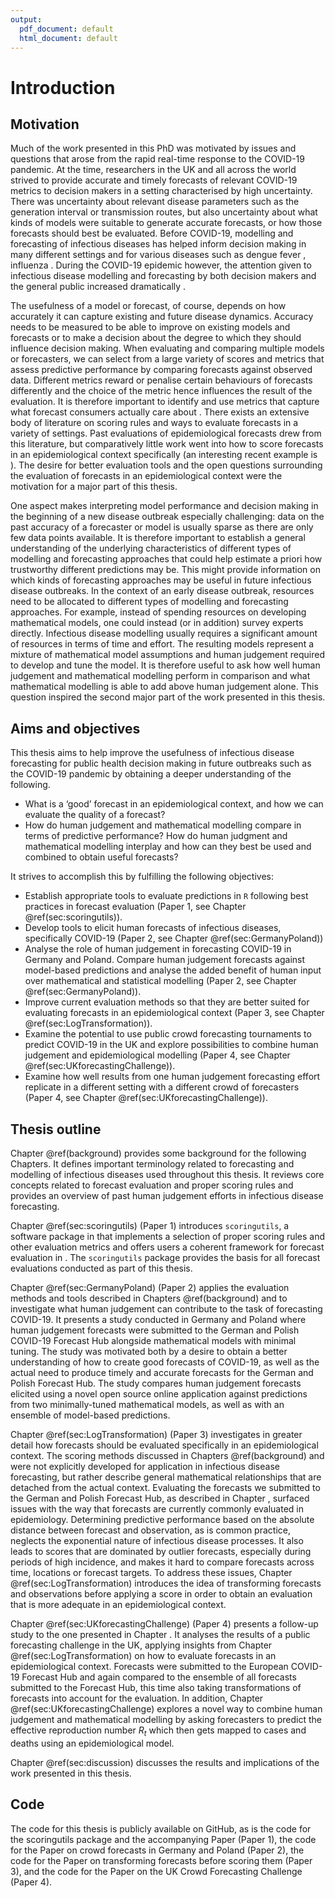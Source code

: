 ```yaml
---
output:
  pdf_document: default
  html_document: default
---
```

# Introduction {#intro}

## Motivation

Much of the work presented in this PhD was motivated by issues and questions that arose from the rapid real-time response to the COVID-19 pandemic. At the time, researchers in the UK and all across the world strived to provide accurate and timely forecasts of relevant COVID-19 metrics to decision makers in a setting characterised by high uncertainty. There was uncertainty about relevant disease parameters such as the generation interval \citep{wallingaHowGenerationIntervals2006} or transmission routes, but also uncertainty about what kinds of models were suitable to generate accurate forecasts, or how those forecasts should best be evaluated. Before COVID-19, modelling and forecasting of infectious diseases has helped inform decision making in many different settings and for various diseases such as dengue fever \citep{johanssonOpenChallengeAdvance2019, yamanaSuperensembleForecastsDengue2016}, influenza \citep{biggerstaffResultsCentersDisease2016, reichCollaborativeMultiyearMultimodel2019, mcgowanCollaborativeEffortsForecast2019}. During the COVID-19 epidemic however, the attention given to infectious disease modelling and forecasting by both decision makers and the general public increased dramatically \citep{funkShorttermForecastsInform2020, cramerEvaluationIndividualEnsemble2022, bracherPreregisteredShorttermForecasting2021, sherrattPredictivePerformanceMultimodel2022}. 

The usefulness of a model or forecast, of course, depends on how accurately it can capture existing and future disease dynamics. Accuracy needs to be measured to be able to improve on existing models and forecasts or to make a decision about the degree to which they should influence decision making. When evaluating and comparing multiple models or forecasters, we can select from a large variety of scores and metrics that assess predictive performance by comparing forecasts against observed data. Different metrics reward or penalise certain behaviours of forecasts differently \citep{gneitingStrictlyProperScoring2007} and the choice of the metric hence influences the result of the evaluation. It is therefore important to identify and use metrics that capture what forecast consumers actually care about \citep{bracherEvaluatingEpidemicForecasts2021, bosseTransformationForecastsEvaluating2023}. There exists an extensive body of literature on scoring rules and ways to evaluate forecasts in a variety of settings. Past evaluations of epidemiological forecasts drew from this literature, but comparatively little work went into how to score forecasts in an epidemiological context specifically (an interesting recent example is \cite{gerdingEvaluatingInfectiousDisease2024}). The desire for better evaluation tools and the open questions surrounding the evaluation of forecasts in an epidemiological context were the motivation for a major part of this thesis.

One aspect makes interpreting model performance and decision making in the beginning of a new disease outbreak especially challenging: data on the past accuracy of a forecaster or model is usually sparse as there are only few data points available. It is therefore important to establish a general understanding of the underlying characteristics of different types of modelling and forecasting approaches that could help estimate a priori how trustworthy different predictions may be. This might provide information on which kinds of forecasting approaches may be useful in future infectious disease outbreaks. In the context of an early disease outbreak, resources need to be allocated to different types of modelling and forecasting approaches. For example, instead of spending resources on developing mathematical models, one could instead (or in addition) survey experts directly. Infectious disease modelling usually requires a significant amount of resources in terms of time and effort. The resulting models represent a mixture of mathematical model assumptions and human judgement required to develop and tune the model. It is therefore useful to ask how well human judgement and mathematical modelling perform in comparison and what mathematical modelling is able to add above human judgement alone. This question inspired the second major part of the work presented in this thesis. 

## Aims and objectives

This thesis aims to help improve the usefulness of infectious disease forecasting for public health decision making in future outbreaks such as the COVID-19 pandemic by obtaining a deeper understanding of the following. 

- What is a 'good' forecast in an epidemiological context, and how we can evaluate the quality of a forecast?
- How do human judgement and mathematical modelling compare in terms of predictive performance? How do human judgment and mathematical modelling interplay and how can they best be used and combined to obtain useful forecasts?

It strives to accomplish this by fulfilling the following objectives: 

- Establish appropriate tools to evaluate predictions in `R` following best practices in forecast evaluation (Paper 1, see Chapter \@ref(sec:scoringutils)).
- Develop tools to elicit human forecasts of infectious diseases, specifically COVID-19 (Paper 2, see Chapter \@ref(sec:GermanyPoland))
- Analyse the role of human judgement in forecasting COVID-19 in Germany and Poland. Compare human judgement forecasts against model-based predictions and analyse the added benefit of human input over mathematical and statistical modelling (Paper 2, see Chapter \@ref(sec:GermanyPoland)).
- Improve current evaluation methods so that they are better suited for evaluating forecasts in an epidemiological context (Paper 3, see Chapter \@ref(sec:LogTransformation)).
- Examine the potential to use public crowd forecasting tournaments to predict COVID-19 in the UK and explore possibilities to combine human judgement and epidemiological modelling (Paper 4, see Chapter \@ref(sec:UKforecastingChallenge)).
- Examine how well results from one human judgement forecasting effort replicate in a different setting with a different crowd of forecasters (Paper 4, see Chapter \@ref(sec:UKforecastingChallenge)). 

## Thesis outline

Chapter \@ref(background) provides some background for the following Chapters. It defines important terminology related to forecasting and modelling of infectious diseases used throughout this thesis. It reviews core concepts related to forecast evaluation and proper scoring rules and provides an overview of past human judgement efforts in infectious disease forecasting. 

Chapter \@ref(sec:scoringutils) (Paper 1) introduces `scoringutils`, a software package in \textsf{R} that implements a selection of proper scoring rules and other evaluation metrics and offers users a coherent framework for forecast evaluation in \textsf{R}. The `scoringutils` package provides the basis for all forecast evaluations conducted as part of this thesis. 

Chapter \@ref(sec:GermanyPoland) (Paper 2) applies the evaluation methods and tools described in Chapters \@ref(background) and \ref{sec:scoringutils} to investigate what human judgement can contribute to the task of forecasting COVID-19. It presents a study conducted in Germany and Poland where human judgement forecasts were submitted to the German and Polish COVID-19 Forecast Hub alongside mathematical models with minimal tuning. The study was motivated both by a desire to obtain a better understanding of how to create good forecasts of COVID-19, as well as the actual need to produce timely and accurate forecasts for the German and Polish Forecast Hub. The study compares human judgement forecasts elicited using a novel open source online application against predictions from two minimally-tuned mathematical models, as well as with an ensemble of model-based predictions. 

Chapter \@ref(sec:LogTransformation) (Paper 3) investigates in greater detail how forecasts should be evaluated specifically in an epidemiological context. The scoring methods discussed in Chapters \@ref(background) and \ref{sec:scoringutils} were not explicitly developed for application in infectious disease forecasting, but rather describe general mathematical relationships that are detached from the actual context. Evaluating the forecasts we submitted to the German and Polish Forecast Hub, as described in Chapter \ref{sec:GermanyPoland}, surfaced issues with the way that forecasts are currently commonly evaluated in epidemiology. Determining predictive performance based on the absolute distance between forecast and observation, as is common practice, neglects the exponential nature of infectious disease processes. It also leads to scores that are dominated by outlier forecasts, especially during periods of high incidence, and makes it hard to compare forecasts across time, locations or forecast targets. To address these issues, Chapter \@ref(sec:LogTransformation) introduces the idea of transforming forecasts and observations before applying a score in order to obtain an evaluation that is more adequate in an epidemiological context. 

Chapter \@ref(sec:UKforecastingChallenge) (Paper 4) presents a follow-up study to the one presented in Chapter \ref{sec:GermanyPoland}. It analyses the results of a public forecasting challenge in the UK, 
applying insights from Chapter \@ref(sec:LogTransformation) on how to evaluate forecasts in an epidemiological context. Forecasts were submitted to the European COVID-19 Forecast Hub and again compared to the ensemble of all forecasts submitted to the Forecast Hub, this time also taking transformations of forecasts into account for the evaluation. In addition, Chapter \@ref(sec:UKforecastingChallenge) explores a novel way to combine human judgement and mathematical modelling by asking forecasters to predict the effective reproduction number $R_t$ which then gets mapped to cases and deaths using an epidemiological model. 

Chapter \@ref(sec:discussion) discusses the results and implications of the work presented in this thesis. 

## Code

The code for this thesis is publicly available on GitHub\footnote{\url{https://github.com/nikosbosse/phd_thesis}}, as is the code for the scoringutils package and the accompanying Paper (Paper 1)\footnote{\url{https://github.com/epiforecasts/scoringutils}}, the code for the Paper on crowd forecasts in Germany and Poland (Paper 2)\footnote{\url{https://github.com/epiforecasts/covid.german.forecasts}}, the code for the Paper on transforming forecasts before scoring them (Paper 3)\footnote{\url{https://github.com/epiforecasts/transformation-forecast-evaluation}}, and the code for the Paper on the UK Crowd Forecasting Challenge (Paper 4)\footnote{\url{https://github.com/epiforecasts/uk-crowd-forecasting-challenge}}. 

<!-- ## Additional achievements -->
<!-- - talks -->


<!-- Some text.  -->

<!-- Policy makers have recently started to rely on forecasts to make decisions. Accurate knowledge of the future is immensely valuable in all sorts of areas from farming to economics to public health. With the rise of the novel coronavirus SARS-CoV-2, statistical forecasting has gathered renewed attention. As the virus has spread over the globe, more and more research teams began forecasting the trajectory of the pandemic to help inform public policy. Several countries like the United States, Germany and the United Kingdom have therefore started to aggregate forecasts from different teams. Among these efforts, the US Forecast Hub [@umass-amherstinfluenzaforecastingcenterofexcellenceCovid19forecasthubOrg2020] is the largest and most visible. Its goal is to collect forecasts, to aggregate them, and to make them available to policy makers and the general public in the best possible way. Two questions have been at the centre of these efforts: The first is "how can we best evaluate the performance of a model?" The second is "how can we combine and aggregate different models to get the best possible prediction?". These two questions will be our guiding questions as well throughout this work.  -->
